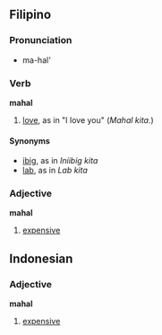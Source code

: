 ==Filipino==
===Pronunciation===
*ma-hal'

===Verb===
'''mahal'''
# [[love]], as in "I love you" (''Mahal kita.'')

====Synonyms====
*[[ibig]], as in ''Iniibig kita''
*[[lab]], as in ''Lab kita''

===Adjective===
'''mahal'''
# [[expensive]]

==Indonesian==
===Adjective===
'''mahal''' <!-- Does Indonesian have a comparative or a superlative? -->

# [[expensive]]